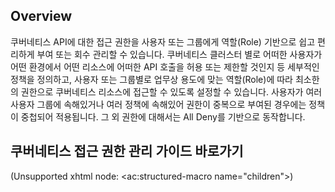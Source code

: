 ## Overview

쿠버네티스 API에 대한 접근 권한을 사용자 또는 그룹에게 역할(Role) 기반으로 쉽고 편리하게 부여 또는 회수 관리할 수 있습니다. 쿠버네티스 클러스터 별로 어떠한 사용자가 어떤 환경에서 어떤 리소스에 어떠한 API 호출을 허용 또는 제한할 것인지 등 세부적인 정책을 정의하고, 사용자 또는 그룹별로 업무상 용도에 맞는 역할(Role)에 따라 최소한의 권한으로 쿠버네티스 리소스에 접근할 수 있도록 설정할 수 있습니다. 사용자가 여러 사용자 그룹에 속해있거나 여러 정책에 속해있어 권한이 중복으로 부여된 경우에는 정책이 중첩되어 적용됩니다. 그 외 권한에 대해서는 All Deny를 기반으로 동작합니다.


## 쿠버네티스 접근 권한 관리 가이드 바로가기

(Unsupported xhtml node: &lt;ac:structured-macro name="children"&gt;)
